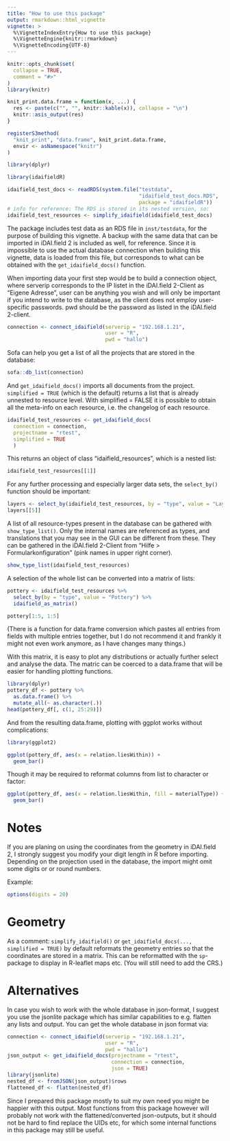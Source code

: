 ```yaml
---
title: "How to use this package"
output: rmarkdown::html_vignette
vignette: >
  %\VignetteIndexEntry{How to use this package}
  %\VignetteEngine{knitr::rmarkdown}
  %\VignetteEncoding{UTF-8}
---
```


```r
knitr::opts_chunk$set(
  collapse = TRUE,
  comment = "#>"
)
library(knitr)

knit_print.data.frame = function(x, ...) {
  res <- paste(c("", "", knitr::kable(x)), collapse = "\n")
  knitr::asis_output(res)
}

registerS3method(
  "knit_print", "data.frame", knit_print.data.frame,
  envir <- asNamespace("knitr")
)

library(dplyr)
```

```r
library(idaifieldR)
```

```r
idaifield_test_docs <- readRDS(system.file("testdata",
                                           "idaifield_test_docs.RDS",
                                           package = "idaifieldR"))
# info for reference: The RDS is stored in its nested version, so:
idaifield_test_resources <- simplify_idaifield(idaifield_test_docs)
```

The package includes test data as an RDS file in `inst/testdata`, for the purpose of building this vignette. A backup with the same data that can be imported in iDAI.field 2 is included as well, for reference. Since it is impossible to use the actual database connection when building this vignette, data is loaded from this file, but corresponds to what can be obtained with the `get_idaifield_docs()` function.

When importing data your first step would be to build a connection object, where serverip corresponds to the IP listet in the iDAI.field 2-Client as "Eigene Adresse", user can be anything you wish and will only be important if you intend to write to the database, as the client does not employ user-specific passwords. pwd should be the password as listed in the iDAI.field 2-client.
```r
connection <- connect_idaifield(serverip = "192.168.1.21", 
                                user = "R",
                                pwd = "hallo")
```

Sofa can help you get a list of all the projects that are stored in the database:

```r
sofa::db_list(connection)
```

And `get_idaifield_docs()` imports all documents from the project. `simplified = TRUE` (which is the default) returns a list that is already unnested to resource level. With simplified = FALSE it is possible to obtain all the meta-info on each resource, i.e. the changelog of each resource.

```r
idaifield_test_resources <- get_idaifield_docs(
  connection = connection,
  projectname = "rtest",
  simplified = TRUE
  )
```

This returns an object of class "idaifield_resources", which is a nested list: 

```r
idaifield_test_resources[[1]]
```



For any further processing and especially larger data sets, the `select_by()` function should be important:

```r
layers <- select_by(idaifield_test_resources, by = "type", value = "Layer")
layers[[5]]
```

A list of all resource-types present in the database can be gathered with `show_type_list()`. Only the internal names are referenced as types, and translations that you may see in the GUI can be different from these. They can be gathered in the iDAI.field 2-Client from "Hilfe > Formularkonfiguration" (pink names in upper right corner).

```r
show_type_list(idaifield_test_resources)
```

A selection of the whole list can be converted into a matrix of lists: 

```r
pottery <- idaifield_test_resources %>%
  select_by(by = "type", value = "Pottery") %>%
  idaifield_as_matrix()

pottery[1:5, 1:5]
```
(There is a function for data.frame conversion which pastes all entries from fields with multiple entries together, but I do not recommend it and frankly it might not even work anymore, as I have changes many things.)

With this matrix, it is easy to plot any distributions or actually further select and analyse the data. The matric can be coerced to a data.frame that will be easier for handling plotting functions.

```r
library(dplyr)
pottery_df <- pottery %>%
  as.data.frame() %>%
  mutate_all(~ as.character(.))
head(pottery_df[, c(1, 25:29)])
```

And from the resulting data.frame, plotting with ggplot works without complications:

```r
library(ggplot2)

ggplot(pottery_df, aes(x = relation.liesWithin)) +
  geom_bar()
```
Though it may be required to reformat columns from list to character or factor:

```r
ggplot(pottery_df, aes(x = relation.liesWithin, fill = materialType)) +
  geom_bar()
```


# Notes

If you are planing on using the coordinates from the geometry in iDAI.field 2, 
I strongly suggest you modify your digit length in R before importing. Depending 
on the projection used in the database, the import might omit some digits or 
or round numbers. 

Example: 

```r
options(digits = 20)
```

# Geometry

As a comment: `simplify_idaifield()` or `get_idaifield_docs(..., simplified = TRUE)` by default reformats the geometry entries so that the coordinates are stored in a matrix. This can be reformatted with the `sp`-package to display in R-leaflet maps etc. (You will still need to add the CRS.)

# Alternatives

In case you wish to work with the whole database in json-format, I suggest you use the jsonlite package which has similar capabilities to e.g. flatten any lists and output. You can get the whole database in json format via: 

```r
connection <- connect_idaifield(serverip = "192.168.1.21", 
                                user = "R",
                                pwd = "hallo")
json_output <- get_idaifield_docs(projectname = "rtest",
                                  connection = connection,
                                  json = TRUE)
library(jsonlite)
nested_df <- fromJSON(json_output)$rows
flattened_df <- flatten(nested_df)
```

Since I prepared this package mostly to suit my own need you might be happier with this output. Most functions from this package however will probably not work with the flattened/converted json-outputs, but it should not be hard to find replace the UIDs etc, for which some internal functions in this package may still be useful.
